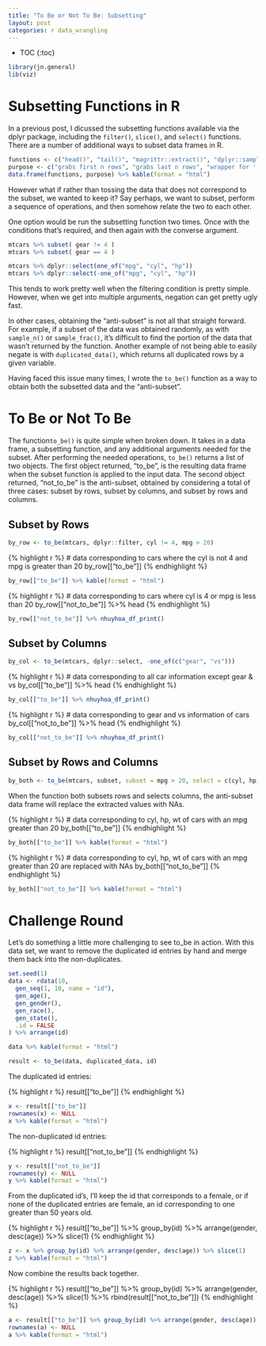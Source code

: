 ```yaml
---
title: "To Be or Not To Be: Subsetting"
layout: post
categories: r data_wrangling
---
```


* TOC
{:toc}

```r
library(jn.general)
lib(viz)
```

# Subsetting Functions in R

In a previous post, I dicussed the subsetting functions available via the dplyr package, including the `filter()`, `slice()`, and `select()` functions. There are a number of additional ways to subset data frames in R. 

```r
functions <- c("head()", "tail()", "magrittr::extract()", "dplyr::sample_frac()", "dplyr::sample_n()", "dplyr::distinct()", "jn.general::duplicated_data()")
purpose <- c("grabs first n rows", "grabs last n rows", "wrapper for '['; takes numeric or character arguments and return corresponding rows/columns", "randomly selects a given fraction of rows", "randomly selects a given number of rows", "subsets to distinct values of a data frame, given a specific variable", "returns all duplicated rows by a given variable")
data.frame(functions, purpose) %>% kable(format = "html")
```
<p></p>

However what if rather than tossing the data that does not correspond to the subset, we wanted to keep it? Say perhaps, we want to subset, perform a sequence of operations, and then somehow relate the two to each other. 

One option would be run the subsetting function two times. Once with the conditions that's required, and then again with the converse argument. 
```r
mtcars %>% subset( gear != 4 )
mtcars %>% subset( gear == 4 )

mtcars %>% dplyr::select(one_of("mpg", "cyl", "hp"))
mtcars %>% dplyr::select(-one_of("mpg", "cyl", "hp"))
```

This tends to work pretty well when the filtering condition is pretty simple. However, when we get into multiple arguments, negation can get pretty ugly fast. 

In other cases, obtaining the "anti-subset" is not all that straight forward. For example, if a subset of the data was obtained randomly, as with `sample_n()` or `sample_frac()`, it's difficult to find the portion of the data that wasn't returned by the function. Another example of not being able to easily negate is with `duplicated_data()`, which returns all duplicated rows by a given variable. 

Having faced this issue many times, I wrote the `to_be()` function as a way to obtain both the subsetted data and the "anti-subset". 

# To Be or Not To Be

The function`to_be()` is quite simple when broken down. It takes in a data frame, a subsetting function, and any additional arguments needed for the subset. After performing the needed operations, `to_be()` returns a list of two objects. The first object returned, "to_be", is the resulting data frame when the subset function is applied to the input data. The second object returned, "not_to_be" is the anti-subset, obtained by considering a total of three cases: subset by rows, subset by columns, and subset by rows and columns. 

## Subset by Rows

```r
by_row <- to_be(mtcars, dplyr::filter, cyl != 4, mpg > 20)
```

{% highlight r %}
# data corresponding to cars where the cyl is not 4 and mpg is greater than 20
by_row[["to_be"]]
{% endhighlight %}
<div class = "dftab">
```r
by_row[["to_be"]] %>% kable(format = "html")
```
</div><p></p>

{% highlight r %}
# data corresponding to cars where cyl is 4 or mpg is less than 20
by_row[["not_to_be"]] %>% head
{% endhighlight %}
<div class = "dftab">
```r
by_row[["not_to_be"]] %>% nhuyhoa_df_print()
```
</div>

## Subset by Columns

```r
by_col <- to_be(mtcars, dplyr::select, -one_of(c("gear", "vs")))
```


{% highlight r %}
# data corresponding to all car information except gear & vs 
by_col[["to_be"]] %>% head
{% endhighlight %}
<div class = "dftab">
```r
by_col[["to_be"]] %>% nhuyhoa_df_print()
```
</div><p></p>

{% highlight r %}
# data corresponding to gear and vs information of cars
by_col[["not_to_be"]] %>% head
{% endhighlight %}
<div class = "dftab">
```r
by_col[["not_to_be"]] %>% nhuyhoa_df_print()
```
</div>


## Subset by Rows and Columns

```r
by_both <- to_be(mtcars, subset, subset = mpg > 20, select = c(cyl, hp, wt))
```

When the function both subsets rows and selects columns, the anti-subset data frame will replace the extracted values with NAs. 

{% highlight r %}
# data corresponding to cyl, hp, wt of cars with an mpg greater than 20
by_both[["to_be"]]
{% endhighlight %}
<div class = "dftab">
```r
by_both[["to_be"]] %>% kable(format = "html")
```
</div><p></p>

{% highlight r %}
# data corresponding to cyl, hp, wt of cars with an mpg greater than 20 are replaced with NAs
by_both[["not_to_be"]] 
{% endhighlight %}
<div class = "dftab">
```r
by_both[["not_to_be"]] %>% kable(format = "html")
```
</div>

# Challenge Round
Let’s do something a little more challenging to see to_be in action. With this data set, we want to remove the duplicated id entries by hand and merge them back into the non-duplicates. 

<div class = "dftab">
```r
set.seed(1)
data <- rdata(10,
  gen_seq(1, 10, name = "id"),
  gen_age(),
  gen_gender(),
  gen_race(),
  gen_state(),
  .id = FALSE
) %>% arrange(id)

data %>% kable(format = "html")
```
</div><p></p>

```r
result <- to_be(data, duplicated_data, id)
```

The duplicated id entries:

{% highlight r %}
result[["to_be"]]
{% endhighlight %}
<div class = "dftab">
```r
x <- result[["to_be"]]
rownames(x) <- NULL
x %>% kable(format = "html")
```
</div><p></p>

The non-duplicated id entries:

{% highlight r %}
result[["not_to_be"]]
{% endhighlight %}
<div class = "dftab">
```r
y <- result[["not_to_be"]] 
rownames(y) <- NULL
y %>% kable(format = "html")
```
</div><p></p>

From the duplicated id's, I'll keep the id that corresponds to a female, or if none of the duplicated entries are female, an id corresponding to one greater than 50 years old. 

{% highlight r %}
result[["to_be"]] %>% group_by(id) %>% arrange(gender, desc(age)) %>% slice(1)
{% endhighlight %}
<div class = "dftab">
```r
z <- x %>% group_by(id) %>% arrange(gender, desc(age)) %>% slice(1) 
z %>% kable(format = "html")
```
</div><p></p>

Now combine the results back together.

{% highlight r %}
result[["to_be"]] %>% 
  group_by(id) %>% 
  arrange(gender, desc(age)) %>% 
  slice(1) %>% 
  rbind(result[["not_to_be"]])
{% endhighlight %}
<div class = "dftab">
```r
a <- result[["to_be"]] %>% group_by(id) %>% arrange(gender, desc(age)) %>% slice(1) %>% rbind(result[["not_to_be"]]) %>% arrange(id)
rownames(a) <- NULL
a %>% kable(format = "html")
```
</div>
